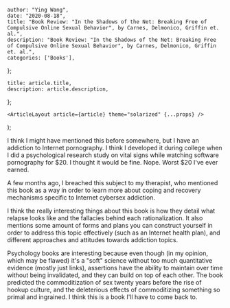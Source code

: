 

    author: "Ying Wang",
    date: "2020-08-18",
    title: "Book Review: "In the Shadows of the Net: Breaking Free of Compulsive Online Sexual Behavior", by Carnes, Delmonico, Griffin et. al.",
    description: "Book Review: "In the Shadows of the Net: Breaking Free of Compulsive Online Sexual Behavior", by Carnes, Delmonico, Griffin et. al.",
    categories: ['Books'],
};

    title: article.title,
    description: article.description,
};

    <ArticleLayout article={article} theme="solarized" {...props} />
);


I think I might have mentioned this before somewhere, but I have an addiction to
Internet pornography. I think I developed it during college when I did a
psychological research study on vital signs while watching software pornography
for $20. I thought it would be fine. Nope. Worst $20 I've ever earned.

A few months ago, I breached this subject to my therapist, who mentioned this
book as a way in order to learn more about coping and recovery mechanisms
specific to Internet cybersex addiction.

I think the really interesting things about this book is how they detail what
relapse looks like and the fallacies behind each rationalization. It also
mentions some amount of forms and plans you can construct yourself in order to
address this topic effectively (such as an Internet health plan), and different
approaches and attitudes towards addiction topics.

Psychology books are interesting because even though (in my opinion, which may
be flawed) it's a "soft" science without too much quantitative evidence (mostly
just links), assertions have the ability to maintain over time without being
invalidated, and they can build on top of each other. The book predicted the
commoditization of sex twenty years before the rise of hookup culture, and the
deleterious effects of commoditizing something so primal and ingrained. I think
this is a book I'll have to come back to.
